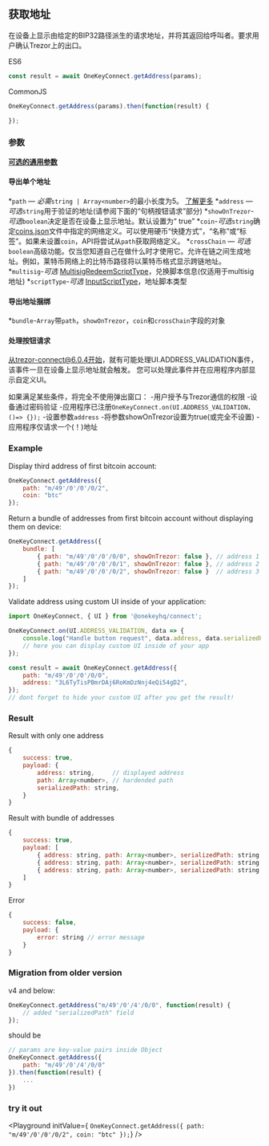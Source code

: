 
## 获取地址
在设备上显示由给定的BIP32路径派生的请求地址，并将其返回给呼叫者。要求用户确认Trezor上的出口。

ES6
```javascript
const result = await OneKeyConnect.getAddress(params);
```

CommonJS
```javascript
OneKeyConnect.getAddress(params).then(function(result) {

});
```

### 参数
[****可选的通用参数****](./commonParams)
#### 导出单个地址
*`path` — *必需*`string | Array<number>`的最小长度为5。 [了解更多](./path)
*`address` — *可选*`string`用于验证的地址(请参阅下面的“句柄按钮请求”部分)
*`showOnTrezor`-*可选*`boolean`决定是否在设备上显示地址。默认设置为“ true”
*`coin`-*可选*`string`确定[coins.json](https://github.com/OneKeyHQ/connect/blob/onekey/src/data/coins.json)文件中指定的网络定义。可以使用硬币“快捷方式”，“名称”或“标签”。如果未设置`coin`，API将尝试从`path`获取网络定义。
*`crossChain` — *可选*`boolean`高级功能。仅当您知道自己在做什么时才使用它。允许在链之间生成地址。例如，莱特币网络上的比特币路径将以莱特币格式显示跨链地址。
*`multisig`-*可选* [MultisigRedeemScriptType](https://github.com/OneKeyHQ/connect/blob/onekey/src/js/types/trezor.js#L107)，兑换脚本信息(仅适用于multisig地址)
*`scriptType`-*可选* [InputScriptType](https://github.com/OneKeyHQ/connect/blob/onekey/src/js/types/trezor.js#L113)，地址脚本类型

#### 导出地址捆绑
*`bundle`-`Array`带`path`，`showOnTrezor`，`coin`和`crossChain`字段的对象

#### 处理按钮请求
从trezor-connect@6.0.4开始，就有可能处理UI.ADDRESS_VALIDATION事件，该事件一旦在设备上显示地址就会触发。
您可以处理此事件并在应用程序内部显示自定义UI。

如果满足某些条件，将完全不使用弹出窗口：
-用户授予与Trezor通信的权限
-设备通过密码验证
-应用程序已注册`OneKeyConnect.on(UI.ADDRESS_VALIDATION，()=> {});`
-设置参数`address`
-将参数showOnTrezor设置为true(或完全不设置)
-应用程序仅请求一个(！)地址

### Example
Display third address of first bitcoin account:
```javascript
OneKeyConnect.getAddress({
    path: "m/49'/0'/0'/0/2",
    coin: "btc"
});
```
Return a bundle of addresses from first bitcoin account without displaying them on device:
```javascript
OneKeyConnect.getAddress({
    bundle: [
        { path: "m/49'/0'/0'/0/0", showOnTrezor: false }, // address 1
        { path: "m/49'/0'/0'/0/1", showOnTrezor: false }, // address 2
        { path: "m/49'/0'/0'/0/2", showOnTrezor: false }  // address 3
    ]
});
```
Validate address using custom UI inside of your application:
```javascript
import OneKeyConnect, { UI } from '@onekeyhq/connect';

OneKeyConnect.on(UI.ADDRESS_VALIDATION, data => {
    console.log("Handle button request", data.address, data.serializedPath);
    // here you can display custom UI inside of your app
});

const result = await OneKeyConnect.getAddress({
    path: "m/49'/0'/0'/0/0",
    address: "3L6TyTisPBmrDAj6RoKmDzNnj4eQi54gD2",
});
// dont forget to hide your custom UI after you get the result!
```

### Result
Result with only one address
```javascript
{
    success: true,
    payload: {
        address: string,     // displayed address
        path: Array<number>, // hardended path
        serializedPath: string,
    }
}
```
Result with bundle of addresses
```javascript
{
    success: true,
    payload: [
        { address: string, path: Array<number>, serializedPath: string }, // address 1
        { address: string, path: Array<number>, serializedPath: string }, // address 2
        { address: string, path: Array<number>, serializedPath: string }, // address 3
    ]
}
```
Error
```javascript
{
    success: false,
    payload: {
        error: string // error message
    }
}
```

### Migration from older version

v4 and below:
```javascript
OneKeyConnect.getAddress("m/49'/0'/4'/0/0", function(result) {
    // added "serializedPath" field
});
```
should be
```javascript
// params are key-value pairs inside Object
OneKeyConnect.getAddress({
    path: "m/49'/0'/4'/0/0"
}).then(function(result) {
    ...
})
```


### try it out
<Playground
    initValue={
`OneKeyConnect.getAddress({
    path: "m/49'/0'/0'/0/2",
    coin: "btc"
});`}
/>

